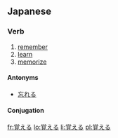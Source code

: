 ==Japanese==
{{ja-kanjitab|覚}}

===Verb===
{{ja-verb|k|hira=おぼえる|rom=oboeru|type=2|tr=trans}}

# [[remember]]
# [[learn]]
# [[memorize]]

====Antonyms====
*{{i|remember}} [[忘れる]]

====Conjugation====
{{ja-ichi|覚え|おぼえ|oboe}}

[[fr:覚える]]
[[lo:覚える]]
[[li:覚える]]
[[pl:覚える]]